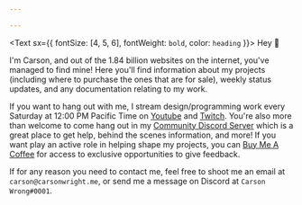 ```yaml
---

---
```

<Text sx={{ fontSize: [4, 5, 6], fontWeight: `bold`, color: `heading` }}>
Hey 👋
</Text>

I'm Carson, and out of the 1.84 billion websites on the internet, you've managed to find mine! Here you'll find information about my projects (including where to purchase the ones that are for sale), weekly status updates, and any documentation relating to my work.

If you want to hang out with me, I stream design/programming work every Saturday at 12:00 PM Pacific Time on [Youtube]() and [Twitch](). You're also more than welcome to come hang out in my [Community Discord Server]() which is a great place to get help, behind the scenes information, and more! If you want play an active role in helping shape my projects, you can [Buy Me A Coffee]() for access to exclusive opportunities to give feedback.

If for any reason you need to contact me, feel free to shoot me an email at `carson@carsonwright.me`, or send me a message on Discord at `Carson Wrong#0001`.
